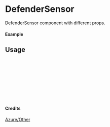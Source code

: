 
<Meta of={DefenderSensor} title="Azure/Other/DefenderSensor" />

# DefenderSensor

DefenderSensor component with different props.

#### Example

<Canvas of={DefenderSensor.Primary} />

## Usage

```ts
import { DefenderSensor } from "yadl-ui";

const Example = () => {
  return (
      <DefenderSensor />
  );
};

export default Example;
```

#### Credits
[Azure/Other](https://learn.microsoft.com/en-us/azure/architecture/icons/)
